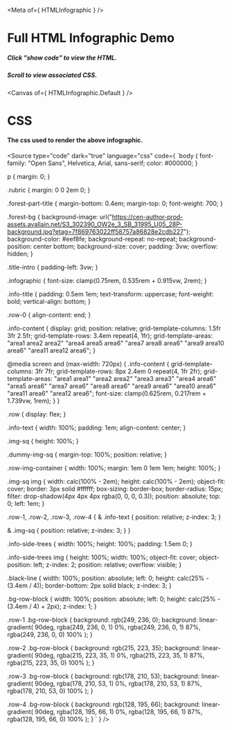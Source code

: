 
<Meta of={ HTMLInfographic } />

# Full HTML Infographic Demo

##### Click "show code" to view the HTML.
##### Scroll to view associated CSS.

<Canvas of={ HTMLInfographic.Default } />

# CSS

#### The css used to render the above infographic.

<Source type="code" dark="true" language="css" code={ `body {
  font-family: "Open Sans", Helvetica, Arial, sans-serif;
  color: #000000;
}

p {
  margin: 0;
}

.rubric {
  margin: 0 0 2em 0;
}

.forest-part-title {
  margin-bottom: 0.4em;
  margin-top: 0;
  font-weight: 700;
}

.forest-bg {
  background-image: url("https://cen-author-prod-assets.avallain.net/S3_302390_OW2e_3_SB_31995_U05_28P-background.jpg?etag=7f869763022ff58757a86828e2cdb227");
  background-color: #eef8fe;
  background-repeat: no-repeat;
  background-position: center bottom;
  background-size: cover;
  padding: 3vw;
  overflow: hidden;
}

.title-intro {
  padding-left: 3vw;
}

.infographic {
  font-size: clamp(0.75rem, 0.535rem + 0.915vw, 2rem);
}

.info-title {
  padding: 0.5em 1em;
  text-transform: uppercase;
  font-weight: bold;
  vertical-align: bottom;
}

.row-0 {
  align-content: end;
}

.info-content {
  display: grid;
  position: relative;
  grid-template-columns: 1.5fr 3fr 2.5fr;
  grid-template-rows: 3.4em repeat(4, 1fr);
  grid-template-areas:
    "area1 area2 area2"
    "area4 area5 area6"
    "area7 area8 area6"
    "area9 area10 area6"
    "area11 area12 area6";
}

@media screen and (max-width: 720px) {
  .info-content {
    grid-template-columns: 3fr 7fr;
    grid-template-rows: 8px 2.4em 0 repeat(4, 1fr 2fr);
    grid-template-areas:
      "area1 area1"
      "area2 area2"
      "area3 area3"
      "area4 area6"
      "area5 area6"
      "area7 area6"
      "area8 area6"
      "area9 area6"
      "area10 area6"
      "area11 area6"
      "area12 area6";
    font-size: clamp(0.625rem, 0.217rem + 1.739vw, 1rem);
  }
}

.row {
  display: flex;
}

.info-text {
  width: 100%;
  padding: 1em;
  align-content: center;
}

.img-sq {
  height: 100%;
}

.dummy-img-sq {
  margin-top: 100%;
  position: relative;
}

.row-img-container {
  width: 100%;
  margin: 1em 0 1em 1em;
  height: 100%;
}

.img-sq img {
  width: calc(100% - 2em);
  height: calc(100% - 2em);
  object-fit: cover;
  border: 3px solid #ffffff;
  box-sizing: border-box;
  border-radius: 15px;
  filter: drop-shadow(4px 4px 4px rgba(0, 0, 0, 0.3));
  position: absolute;
  top: 0;
  left: 1em;
}

.row-1,
.row-2,
.row-3,
.row-4 {
  & .info-text {
    position: relative;
    z-index: 3;
  }

  & .img-sq {
    position: relative;
    z-index: 3;
  }
}

.info-side-trees {
  width: 100%;
  height: 100%;
  padding: 1.5em 0;
}

.info-side-trees img {
  height: 100%;
  width: 100%;
  object-fit: cover;
  object-position: left;
  z-index: 2;
  position: relative;
  overflow: visible;
}

.black-line {
  width: 100%;
  position: absolute;
  left: 0;
  height: calc(25% - (3.4em / 4));
  border-bottom: 2px solid black;
  z-index: 3;
}

.bg-row-block {
  width: 100%;
  position: absolute;
  left: 0;
  height: calc(25% - (3.4em / 4) + 2px);
  z-index: 1;
}

.row-1 .bg-row-block {
  background: rgb(249, 236, 0);
  background: linear-gradient(
    90deg,
    rgba(249, 236, 0, 1) 0%,
    rgba(249, 236, 0, 1) 87%,
    rgba(249, 236, 0, 0) 100%
  );
}

.row-2 .bg-row-block {
  background: rgb(215, 223, 35);
  background: linear-gradient(
    90deg,
    rgba(215, 223, 35, 1) 0%,
    rgba(215, 223, 35, 1) 87%,
    rgba(215, 223, 35, 0) 100%
  );
}

.row-3 .bg-row-block {
  background: rgb(178, 210, 53);
  background: linear-gradient(
    90deg,
    rgba(178, 210, 53, 1) 0%,
    rgba(178, 210, 53, 1) 87%,
    rgba(178, 210, 53, 0) 100%
  );
}

.row-4 .bg-row-block {
  background: rgb(128, 195, 66);
  background: linear-gradient(
    90deg,
    rgba(128, 195, 66, 1) 0%,
    rgba(128, 195, 66, 1) 87%,
    rgba(128, 195, 66, 0) 100%
  );
}
` } />